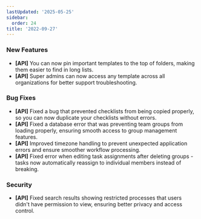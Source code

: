 ```yaml
---
lastUpdated: '2025-05-25'
sidebar:
  order: 24
title: '2022-09-27'
---
```


### New Features

- **[API]** You can now pin important templates to the top of folders, making them easier to find in long lists.
- **[API]** Super admins can now access any template across all organizations for better support troubleshooting.

### Bug Fixes

- **[API]** Fixed a bug that prevented checklists from being copied properly, so you can now duplicate your checklists without errors.
- **[API]** Fixed a database error that was preventing team groups from loading properly, ensuring smooth access to group management features.
- **[API]** Improved timezone handling to prevent unexpected application errors and ensure smoother workflow processing.
- **[API]** Fixed error when editing task assignments after deleting groups - tasks now automatically reassign to individual members instead of breaking.

### Security

- **[API]** Fixed search results showing restricted processes that users didn't have permission to view, ensuring better privacy and access control.
